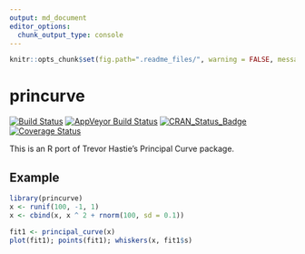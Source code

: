 ```yaml
---
output: md_document
editor_options: 
  chunk_output_type: console
---
```


<!-- README.md is generated from README.Rmd. Please edit that file -->

```r
knitr::opts_chunk$set(fig.path=".readme_files/", warning = FALSE, message = FALSE, error = FALSE, echo = TRUE)
```

# princurve
[![Build Status](https://travis-ci.org/dynverse/princurve.svg?branch=master)](https://travis-ci.org/dynverse/princurve)
[![AppVeyor Build Status](https://ci.appveyor.com/api/projects/status/github/dynverse/princurve?branch=master&svg=true)](https://ci.appveyor.com/project/dynverse/princurve)
[![CRAN_Status_Badge](https://www.r-pkg.org/badges/version/dplyr)](https://cran.r-project.org/package=dplyr)
[![Coverage Status](https://codecov.io/gh/dynverse/princurve/branch/master/graph/badge.svg)](https://codecov.io/gh/dynverse/princurve?branch=master)

This is an R port of Trevor Hastie's Principal Curve package.

## Example
```r
library(princurve)
x <- runif(100, -1, 1)
x <- cbind(x, x ^ 2 + rnorm(100, sd = 0.1))

fit1 <- principal_curve(x)
plot(fit1); points(fit1); whiskers(x, fit1$s)
```
